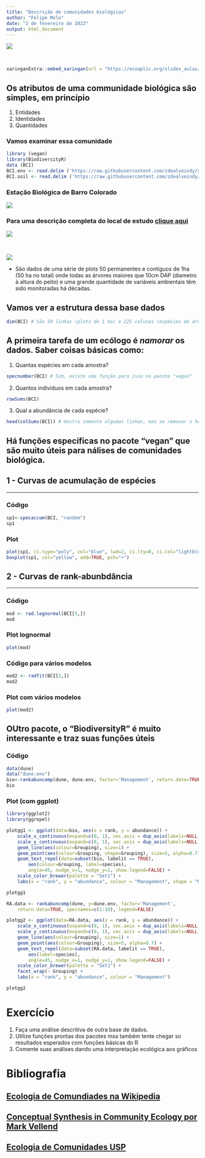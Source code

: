 ```yaml
---
title: "Descrição de comunidades biológicas"
author: "Felipe Melo"
date: "2 de fevereiro de 2022"
output: html_document
---
```


<img src = https://aestheticmag.files.wordpress.com/2013/11/original.jpg>

<br>



```r
xaringanExtra::embed_xaringan(url = "https://ecoaplic.org/slides_aulas/slides_eco_num/slides_desc_comm.html#1" )
```

## Os atributos de uma communidade biológica são simples, em princípio

1. Entidades
1. Identidades
1. Quantidades

### Vamos examinar essa comunidade

```r
library (vegan)
library(BiodiversityR)
data (BCI)
BCI.env <- read.delim ('https://raw.githubusercontent.com/zdealveindy/anadat-r/master/data/bci.env.txt', row.names = 1)
BCI.soil <- read.delim ('https://raw.githubusercontent.com/zdealveindy/anadat-r/master/data/bci.soil.txt')
```

### Estação Biológica de Barro Colorado

<img src= https://www.davidzeleny.net/anadat-r/lib/exe/fetch.php/obrazky:bci_loc.jpg>

### Para uma descrição completa do local de estudo [clique aqui](https://www.davidzeleny.net/anadat-r/doku.php/en:data:bci)

<img src = https://www.davidzeleny.net/anadat-r/lib/exe/fetch.php/obrazky:barro_colorado_-_photo.jpg>

<br>

<img src=https://www.researchgate.net/profile/Eldredge-Bermingham/publication/7666672/figure/fig1/AS:277746631626753@1443231365395/The-50-ha-permanent-Forest-Dynamics-Plot-on-Barro-Colorado-Island-with-300-S-amara_W640.jpg>


- São dados de uma série de plots 50 permanentes e contíguos de 1ha (50 ha no total) onde todas as árvores maiores que 10cm DAP (diametro à altura do peito) e uma grande quantidade de variáveis ambientais têm sido monitoradas há décadas.

## Vamos ver a estrutura dessa base dados

```r
dim(BCI) # São 50 linhas (plots de 1 ha) e 225 colunas (espécies de árvores)
```

## A primeira tarefa de um ecólogo é *namorar* os dados. Saber coisas básicas como:

1. Quantas espécies em cada amostra?
```r
specnumber(BCI) # Sim, existe uma função para isso no pacote "vegan"

```

2. Quantos indivíduos em cada amostra?
```r
rowSums(BCI)
```

3. Qual a abundância de cada espécie?
```r
head(colSums(BCI)) # mostra somente algumas linhas, mas se remover o head(), mostra a tabela inteira
```

## Há funções específicas no pacote **"vegan"** que são muito úteis para nálises de comunidades biológica. 

## 1 - Curvas de acumulação de espécies 
***

### Código
```r
sp1<-specaccum(BCI, "random")
sp1
```


### Plot
```r
plot(sp1, ci.type="poly", col="blue", lwd=2, ci.lty=0, ci.col="lightblue")
boxplot(sp1, col="yellow", add=TRUE, pch="+")

```

## 2 - Curvas de rank-abunbdância 
***

### Código
```r
mod <- rad.lognormal(BCI[5,])
mod
```


### Plot lognormal
```r
plot(mod)
```

### Código para vários modelos
```r
mod2 <- radfit(BCI[1,])
mod2
```

### Plot com vários modelos
```r
plot(mod2)

```


## OUtro pacote, o "BiodiversityR" é muito interessante e traz suas funções úteis

### Código 
```r

data(dune)
data("dune.env")
bio<-rankabuncomp(dune, dune.env, factor='Management', return.data=TRUE, specnames=c(1:2), legend=FALSE)
bio
```

### Plot (com ggplot) 
```r
library(ggplot2)
library(ggrepel)

plotgg1 <- ggplot(data=bio, aes(x = rank, y = abundance)) + 
    scale_x_continuous(expand=c(0, 1), sec.axis = dup_axis(labels=NULL, name=NULL)) +
    scale_y_continuous(expand=c(0, 1), sec.axis = dup_axis(labels=NULL, name=NULL)) +
    geom_line(aes(colour=Grouping), size=1) +
    geom_point(aes(colour=Grouping, shape=Grouping), size=5, alpha=0.7) +
    geom_text_repel(data=subset(bio, labelit == TRUE), 
        aes(colour=Grouping, label=species), 
        angle=45, nudge_x=1, nudge_y=1, show.legend=FALSE) +
    scale_color_brewer(palette = "Set1") +
    labs(x = "rank", y = "abundance", colour = "Management", shape = "Management")

plotgg1

```


```r
RA.data <- rankabuncomp(dune, y=dune.env, factor='Management', 
    return.data=TRUE, specnames=c(1:10), legend=FALSE)

plotgg2 <- ggplot(data=RA.data, aes(x = rank, y = abundance)) + 
    scale_x_continuous(expand=c(0, 1), sec.axis = dup_axis(labels=NULL, name=NULL)) +
    scale_y_continuous(expand=c(0, 1), sec.axis = dup_axis(labels=NULL, name=NULL)) +
    geom_line(aes(colour=Grouping), size=1) +
    geom_point(aes(colour=Grouping), size=5, alpha=0.7) +
    geom_text_repel(data=subset(RA.data, labelit == TRUE), 
        aes(label=species), 
        angle=45, nudge_x=1, nudge_y=1, show.legend=FALSE) +
    scale_color_brewer(palette = "Set1") +
    facet_wrap(~ Grouping) +
    labs(x = "rank", y = "abundance", colour = "Management")

plotgg2
```


# Exercício

1. Faça uma análise descritiva de outra base de dados.
1. Utilize funções prontas dos pacotes msa também tente chegar so resultados esperados com funções básicas do R
1. Comente suas análises dando uma interpretação ecológica aos gráficos


# Bibliografia

## [Ecologia de Comundiades na Wikipedia](https://pt.wikipedia.org/wiki/Ecologia_de_comunidades#Estrutura_da_comunidade)

## [Conceptual Synthesis in Community Ecology por Mark Vellend](https://www.researchgate.net/profile/Mark-Vellend-2/publication/44689600_Conceptual_Synthesis_in_Community_Ecology/links/0a85e534c7a686647f000000/Conceptual-Synthesis-in-Community-Ecology.pdf)

## [Ecologia de Comunidades USP](http://ecologia.ib.usp.br/bie5778/doku.php)